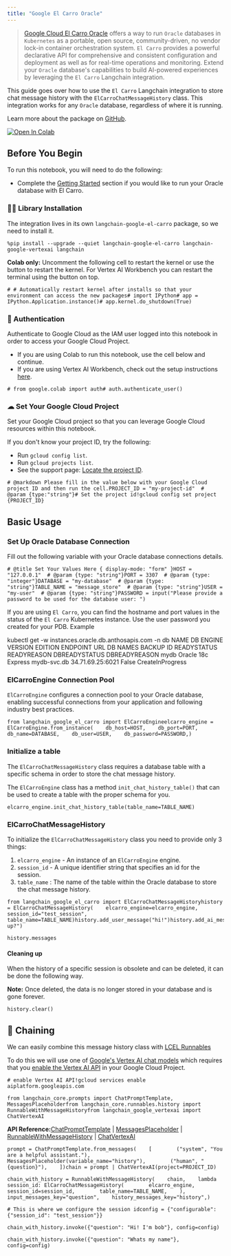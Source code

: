 ```yaml
---
title: "Google El Carro Oracle"
---
```


> [Google Cloud El Carro Oracle](https://github.com/GoogleCloudPlatform/elcarro-oracle-operator) offers a way to run `Oracle` databases in `Kubernetes` as a portable, open source, community-driven, no vendor lock-in container orchestration system. `El Carro` provides a powerful declarative API for comprehensive and consistent configuration and deployment as well as for real-time operations and monitoring. Extend your `Oracle` database's capabilities to build AI-powered experiences by leveraging the `El Carro` Langchain integration.

This guide goes over how to use the `El Carro` Langchain integration to store chat message history with the `ElCarroChatMessageHistory` class. This integration works for any `Oracle` database, regardless of where it is running.

Learn more about the package on [GitHub](https://github.com/googleapis/langchain-google-el-carro-python/).

[![Open In Colab](/images/oss/integrations/memory/google_el_carro/assets/colab-badge.svg)](https://colab.research.google.com/github/googleapis/langchain-google-el-carro-python/blob/main/oss/chat_message_history.ipynb)

## Before You Begin

To run this notebook, you will need to do the following:

* Complete the [Getting Started](https://github.com/googleapis/langchain-google-el-carro-python/tree/main/README.md#getting-started) section if you would like to run your Oracle database with El Carro.

### 🦜🔗 Library Installation

The integration lives in its own `langchain-google-el-carro` package, so we need to install it.

```
%pip install --upgrade --quiet langchain-google-el-carro langchain-google-vertexai langchain
```

**Colab only:** Uncomment the following cell to restart the kernel or use the button to restart the kernel. For Vertex AI Workbench you can restart the terminal using the button on top.

```
# # Automatically restart kernel after installs so that your environment can access the new packages# import IPython# app = IPython.Application.instance()# app.kernel.do_shutdown(True)
```

### 🔐 Authentication

Authenticate to Google Cloud as the IAM user logged into this notebook in order to access your Google Cloud Project.

* If you are using Colab to run this notebook, use the cell below and continue.
* If you are using Vertex AI Workbench, check out the setup instructions [here](https://github.com/GoogleCloudPlatform/generative-ai/tree/main/setup-env).

```
# from google.colab import auth# auth.authenticate_user()
```

### ☁ Set Your Google Cloud Project

Set your Google Cloud project so that you can leverage Google Cloud resources within this notebook.

If you don't know your project ID, try the following:

* Run `gcloud config list`.
* Run `gcloud projects list`.
* See the support page: [Locate the project ID](https://support.google.com/googleapi/answer/7014113).

```
# @markdown Please fill in the value below with your Google Cloud project ID and then run the cell.PROJECT_ID = "my-project-id"  # @param {type:"string"}# Set the project id!gcloud config set project {PROJECT_ID}
```

## Basic Usage

### Set Up Oracle Database Connection

Fill out the following variable with your Oracle database connections details.

```
# @title Set Your Values Here { display-mode: "form" }HOST = "127.0.0.1"  # @param {type: "string"}PORT = 3307  # @param {type: "integer"}DATABASE = "my-database"  # @param {type: "string"}TABLE_NAME = "message_store"  # @param {type: "string"}USER = "my-user"  # @param {type: "string"}PASSWORD = input("Please provide a password to be used for the database user: ")
```

If you are using `El Carro`, you can find the hostname and port values in the status of the `El Carro` Kubernetes instance. Use the user password you created for your PDB. Example

kubectl get -w instances.oracle.db.anthosapis.com -n db NAME DB ENGINE VERSION EDITION ENDPOINT URL DB NAMES BACKUP ID READYSTATUS READYREASON DBREADYSTATUS DBREADYREASON mydb Oracle 18c Express mydb-svc.db 34.71.69.25:6021 False CreateInProgress

### ElCarroEngine Connection Pool

`ElCarroEngine` configures a connection pool to your Oracle database, enabling successful connections from your application and following industry best practices.

```
from langchain_google_el_carro import ElCarroEngineelcarro_engine = ElCarroEngine.from_instance(    db_host=HOST,    db_port=PORT,    db_name=DATABASE,    db_user=USER,    db_password=PASSWORD,)
```

### Initialize a table

The `ElCarroChatMessageHistory` class requires a database table with a specific schema in order to store the chat message history.

The `ElCarroEngine` class has a method `init_chat_history_table()` that can be used to create a table with the proper schema for you.

```
elcarro_engine.init_chat_history_table(table_name=TABLE_NAME)
```

### ElCarroChatMessageHistory

To initialize the `ElCarroChatMessageHistory` class you need to provide only 3 things:

1. `elcarro_engine` - An instance of an `ElCarroEngine` engine.
2. `session_id` - A unique identifier string that specifies an id for the session.
3. `table_name` : The name of the table within the Oracle database to store the chat message history.

```
from langchain_google_el_carro import ElCarroChatMessageHistoryhistory = ElCarroChatMessageHistory(    elcarro_engine=elcarro_engine, session_id="test_session", table_name=TABLE_NAME)history.add_user_message("hi!")history.add_ai_message("whats up?")
```

```
history.messages
```

#### Cleaning up

When the history of a specific session is obsolete and can be deleted, it can be done the following way.

**Note:** Once deleted, the data is no longer stored in your database and is gone forever.

```
history.clear()
```

## 🔗 Chaining

We can easily combine this message history class with [LCEL Runnables](/oss/how_to/message_history)

To do this we will use one of [Google's Vertex AI chat models](/oss/integrations/chat/google_vertex_ai_palm) which requires that you [enable the Vertex AI API](https://console.cloud.google.com/flows/enableapi?apiid=aiplatform.googleapis.com) in your Google Cloud Project.

```
# enable Vertex AI API!gcloud services enable aiplatform.googleapis.com
```

```
from langchain_core.prompts import ChatPromptTemplate, MessagesPlaceholderfrom langchain_core.runnables.history import RunnableWithMessageHistoryfrom langchain_google_vertexai import ChatVertexAI
```

**API Reference:**[ChatPromptTemplate](https://python.langchain.com/api_reference/core/prompts/langchain_core.prompts.chat.ChatPromptTemplate.html) | [MessagesPlaceholder](https://python.langchain.com/api_reference/core/prompts/langchain_core.prompts.chat.MessagesPlaceholder.html) | [RunnableWithMessageHistory](https://python.langchain.com/api_reference/core/runnables/langchain_core.runnables.history.RunnableWithMessageHistory.html) | [ChatVertexAI](https://python.langchain.com/api_reference/google_vertexai/chat_models/langchain_google_vertexai.chat_models.ChatVertexAI.html)

```
prompt = ChatPromptTemplate.from_messages(    [        ("system", "You are a helpful assistant."),        MessagesPlaceholder(variable_name="history"),        ("human", "{question}"),    ])chain = prompt | ChatVertexAI(project=PROJECT_ID)
```

```
chain_with_history = RunnableWithMessageHistory(    chain,    lambda session_id: ElCarroChatMessageHistory(        elcarro_engine,        session_id=session_id,        table_name=TABLE_NAME,    ),    input_messages_key="question",    history_messages_key="history",)
```

```
# This is where we configure the session idconfig = {"configurable": {"session_id": "test_session"}}
```

```
chain_with_history.invoke({"question": "Hi! I'm bob"}, config=config)
```

```
chain_with_history.invoke({"question": "Whats my name"}, config=config)
```
